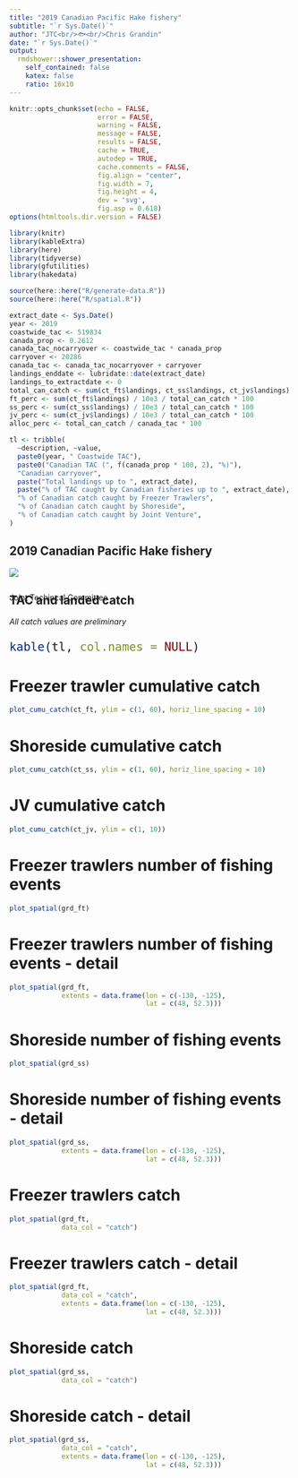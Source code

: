 ```yaml
---
title: "2019 Canadian Pacific Hake fishery"
subtitle: "`r Sys.Date()`"
author: "JTC<br/>🐟<br/>Chris Grandin"
date: "`r Sys.Date()`"
output:
  rmdshower::shower_presentation:
    self_contained: false
    katex: false
    ratio: 16x10
---
```



```r
knitr::opts_chunk$set(echo = FALSE,
                      error = FALSE,
                      warning = FALSE,
                      message = FALSE,
                      results = FALSE,
                      cache = TRUE,
                      autodep = TRUE,
                      cache.comments = FALSE,
                      fig.align = "center",
                      fig.width = 7,
                      fig.height = 4,
                      dev = 'svg',
                      fig.asp = 0.618)
options(htmltools.dir.version = FALSE)
```

```r
library(knitr)
library(kableExtra)
library(here)
library(tidyverse)
library(gfutilities)
library(hakedata)
```

```r
source(here::here("R/generate-data.R"))
source(here::here("R/spatial.R"))

extract_date <- Sys.Date()
year <- 2019
coastwide_tac <- 519834
canada_prop <- 0.2612
canada_tac_nocarryover <- coastwide_tac * canada_prop
carryover <- 20286
canada_tac <- canada_tac_nocarryover + carryover
landings_enddate <- lubridate::date(extract_date)
landings_to_extractdate <- 0
total_can_catch <- sum(ct_ft$landings, ct_ss$landings, ct_jv$landings) / 10e3
ft_perc <- sum(ct_ft$landings) / 10e3 / total_can_catch * 100
ss_perc <- sum(ct_ss$landings) / 10e3 / total_can_catch * 100
jv_perc <- sum(ct_jv$landings) / 10e3 / total_can_catch * 100
alloc_perc <- total_can_catch / canada_tac * 100

tl <- tribble(
  ~description, ~value,
  paste0(year, " Coastwide TAC"),                                      paste0(f(coastwide_tac), " mt"),
  paste0("Canadian TAC (", f(canada_prop * 100, 2), "%)"),             paste0(f(canada_tac_nocarryover), " mt"),
  "Canadian carryover",                                                paste0(f(carryover), " mt"),
  paste("Total landings up to ", extract_date),                        paste0(f(total_can_catch), " mt"),
  paste("% of TAC caught by Canadian fisheries up to ", extract_date), paste0(f(alloc_perc, 1), " %"),
  "% of Canadian catch caught by Freezer Trawlers",                    paste0(f(ft_perc, 1), " %"),
  "% of Canadian catch caught by Shoreside",                           paste0(f(ss_perc, 1), " %"),
  "% of Canadian catch caught by Joint Venture",                       paste0(f(jv_perc, 1), " %")
)
```

## 2019 Canadian Pacific Hake fishery

<img src="images/hake-cover.jpg" class="cover">

<div style = "position: absolute; bottom: 5px>
<font size = "8" family = "PT Sans">
<p class = "note">
Joint Techincal Committee
</p>
</font>
</div>

## TAC and landed catch

*All catch values are preliminary*
<font size = "5">
```r
kable(tl, col.names = NULL)
```
</font>

# Freezer trawler cumulative catch
```r
plot_cumu_catch(ct_ft, ylim = c(1, 60), horiz_line_spacing = 10)
```

# Shoreside cumulative catch
```r
plot_cumu_catch(ct_ss, ylim = c(1, 60), horiz_line_spacing = 10)
```

# JV cumulative catch
```r
plot_cumu_catch(ct_jv, ylim = c(1, 10))
```

# Freezer trawlers number of fishing events
```r
plot_spatial(grd_ft)
```

# Freezer trawlers number of fishing events - detail
```r
plot_spatial(grd_ft,
             extents = data.frame(lon = c(-130, -125),
                                  lat = c(48, 52.3)))
```

# Shoreside number of fishing events
```r
plot_spatial(grd_ss)
```

# Shoreside number of fishing events - detail
```r
plot_spatial(grd_ss, 
             extents = data.frame(lon = c(-130, -125),
                                  lat = c(48, 52.3)))
```

# Freezer trawlers catch
```r
plot_spatial(grd_ft,
             data_col = "catch")
```

# Freezer trawlers catch - detail
```r
plot_spatial(grd_ft,
             data_col = "catch",
             extents = data.frame(lon = c(-130, -125),
                                  lat = c(48, 52.3)))
```

# Shoreside catch
```r
plot_spatial(grd_ss,
             data_col = "catch")
```

# Shoreside catch - detail
```r
plot_spatial(grd_ss, 
             data_col = "catch",
             extents = data.frame(lon = c(-130, -125),
                                  lat = c(48, 52.3)))
```
